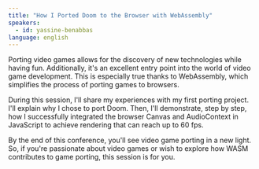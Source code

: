 ```yaml
---
title: "How I Ported Doom to the Browser with WebAssembly"
speakers:
  - id: yassine-benabbas
language: english
---
```


Porting video games allows for the discovery of new technologies while having fun. Additionally, it's an excellent entry point into the world of video game development. This is especially true thanks to WebAssembly, which simplifies the process of porting games to browsers.

During this session, I'll share my experiences with my first porting project. I'll explain why I chose to port Doom. Then, I'll demonstrate, step by step, how I successfully integrated the browser Canvas and AudioContext in JavaScript to achieve rendering that can reach up to 60 fps.

By the end of this conference, you'll see video game porting in a new light. So, if you're passionate about video games or wish to explore how WASM contributes to game porting, this session is for you.
